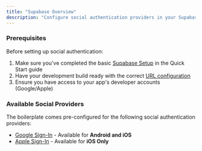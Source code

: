 ```yaml
---
title: "Supabase Overview"
description: "Configure social authentication providers in your Supabase project"
---
```


### Prerequisites

Before setting up social authentication:

1. Make sure you've completed the basic [Supabase Setup](/quickstart/supabase-setup) in the Quick Start guide
2. Have your development build ready with the correct [URL configuration](/quickstart/development-build#update-supabase-url-configuration)
3. Ensure you have access to your app's developer accounts (Google/Apple)

### Available Social Providers

The boilerplate comes pre-configured for the following social authentication providers:

- [Google Sign-In](/features/auth/google-auth) - Available for **Android and iOS**
- [Apple Sign-In](/features/auth/apple-auth) - Available for **iOS Only**

